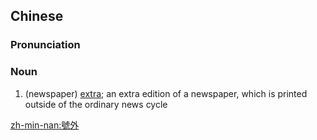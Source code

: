{{also|号外}}
==Chinese==
{{zh-forms|s=号外}}

===Pronunciation===
{{zh-pron
|m=hàowài
|c=hou6 ngoi6
|mn=hō-gōa
|cat=n
}}

===Noun===
{{zh-noun}}

# (newspaper) [[extra]]; an extra edition of a newspaper, which is printed outside of the ordinary news cycle

[[zh-min-nan:號外]]